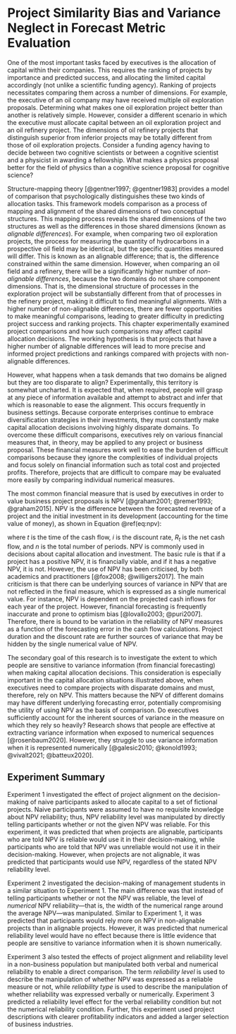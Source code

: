# Project Similarity Bias and Variance Neglect in Forecast Metric Evaluation

One of the most important tasks faced by executives is the allocation of capital
within their companies. This requires the ranking of projects by importance and
predicted success, and allocating the limited capital accordingly (not unlike a
scientific funding agency). Ranking of projects necessitates comparing them
across a number of dimensions. For example, the executive of an oil company may
have received multiple oil exploration proposals. Determining what makes one oil
exploration project better than another is relatively simple. However, consider
a different scenario in which the executive must allocate capital between an oil
exploration project and an oil refinery project. The dimensions of oil refinery
projects that distinguish superior from inferior projects may be totally
different from those of oil exploration projects. Consider a funding agency
having to decide between two cognitive scientists or between a cognitive
scientist and a physicist in awarding a fellowship. What makes a physics
proposal better for the field of physics than a cognitive science proposal for
cognitive science?

Structure-mapping theory [@gentner1997; @gentner1983] provides a model of
comparison that psychologically distinguishes these two kinds of allocation
tasks. This framework models comparison as a process of mapping and alignment of
the shared dimensions of two conceptual structures. This mapping process reveals
the shared dimensions of the two structures as well as the differences in those
shared dimensions (known as *alignable differences*). For example, when
comparing two oil exploration projects, the process for measuring the quantity
of hydrocarbons in a prospective oil field may be identical, but the specific
quantities measured will differ. This is known as an alignable difference; that
is, the difference constrained within the same dimension. However, when
comparing an oil field and a refinery, there will be a significantly higher
number of *non-alignable differences*, because the two domains do not share
component dimensions. That is, the dimensional structure of processes in the
exploration project will be substantially different from that of processes in
the refinery project, making it difficult to find meaningful alignments. With a
higher number of non-alignable differences, there are fewer opportunities to
make meaningful comparisons, leading to greater difficulty in predicting project
success and ranking projects. This chapter experimentally examined project
comparisons and how such comparisons may affect capital allocation decisions.
The working hypothesis is that projects that have a higher number of alignable
differences will lead to more precise and informed project predictions and
rankings compared with projects with non-alignable differences.

However, what happens when a task demands that two domains be aligned but they
are too disparate to align? Experimentally, this territory is somewhat
uncharted. It is expected that, when required, people will grasp at any piece of
information available and attempt to abstract and infer that which is reasonable
to ease the alignment. This occurs frequently in business settings. Because
corporate enterprises continue to embrace diversification strategies in their
investments, they must constantly make capital allocation decisions involving
highly disparate domains. To overcome these difficult comparisons, executives
rely on various financial measures that, in theory, may be applied to any
project or business proposal. These financial measures work well to ease the
burden of difficult comparisons because they ignore the complexities of
individual projects and focus solely on financial information such as total cost
and projected profits. Therefore, projects that are difficult to compare may be
evaluated more easily by comparing individual numerical measures.

The most common financial measure that is used by executives in order to value
business project proposals is NPV [@graham2001; @remer1993; @graham2015]. NPV is
the difference between the forecasted revenue of a project and the initial
investment in its development (accounting for the time value of money), as shown
in Equation \@ref(eq:npv):

\begin{equation}
\text{NPV}=\sum_{t=0}^n \frac{R_t}{(1+i)^t}, (\#eq:npv)
\end{equation}

where $t$ is the time of the cash flow, $i$ is the discount rate, $R_t$ is the
net cash flow, and $n$ is the total number of periods. NPV is commonly used in
decisions about capital allocation and investment. The basic rule is that if a
project has a positive NPV, it is financially viable, and if it has a negative
NPV, it is not. However, the use of NPV has been criticised, by both academics
and practitioners [@fox2008; @willigers2017]. The main criticism is that there
can be underlying sources of variance in NPV that are not reflected in the final
measure, which is expressed as a single numerical value. For instance, NPV is
dependent on the projected cash inflows for each year of the project. However,
financial forecasting is frequently inaccurate and prone to optimism bias
[@lovallo2003; @puri2007]. Therefore, there is bound to be variation in the
reliability of NPV measures as a function of the forecasting error in the cash
flow calculations. Project duration and the discount rate are further sources of
variance that may be hidden by the single numerical value of NPV.

The secondary goal of this research is to investigate the extent to which people
are sensitive to variance information (from financial forecasting) when making
capital allocation decisions. This consideration is especially important in the
capital allocation situations illustrated above, when executives need to compare
projects with disparate domains and must, therefore, rely on NPV. This matters
because the NPV of different domains may have different underlying forecasting
error, potentially compromising the utility of using NPV as the basis of
comparison. Do executives sufficiently account for the inherent sources of
variance in the measure on which they rely so heavily? Research shows that
people are effective at extracting variance information when exposed to
numerical sequences [@rosenbaum2020]. However, they struggle to use variance
information when it is represented numerically [@galesic2010; @konold1993;
@vivalt2021; @batteux2020].

## Experiment Summary

Experiment 1 investigated the effect of project alignment on the decision-making
of naive participants asked to allocate capital to a set of fictional projects.
Naive participants were assumed to have no requisite knowledge about NPV
reliability; thus, NPV reliability level was manipulated by directly telling
participants whether or not the given NPV was reliable. For this experiment, it
was predicted that when projects are alignable, participants who are told NPV is
reliable would use it in their decision-making, while participants who are told
that NPV was unreliable would not use it in their decision-making. However, when
projects are not alignable, it was predicted that participants would use NPV,
regardless of the stated NPV reliability level.

Experiment 2 investigated the decision-making of management students in a
similar situation to Experiment 1. The main difference was that instead of
telling participants whether or not the NPV was reliable, the level of
*numerical* NPV reliability---that is, the width of the numerical range around
the average NPV---was manipulated. Similar to Experiment 1, it was predicted
that participants would rely more on NPV in non-alignable projects than in
alignable projects. However, it was predicted that numerical reliability level
would have no effect because there is little evidence that people are sensitive
to variance information when it is shown numerically.

Experiment 3 also tested the effects of project alignment and reliability level
in a non-business population but manipulated both verbal and numerical
reliability to enable a direct comparison. The term *reliability level* is used
to describe the manipulation of whether NPV was expressed as a reliable measure
or not, while *reliability type* is used to describe the manipulation of whether
reliability was expressed verbally or numerically. Experiment 3 predicted a
reliability level effect for the verbal reliability condition but not the
numerical reliability condition. Further, this experiment used project
descriptions with clearer profitability indicators and added a larger selection
of business industries.
